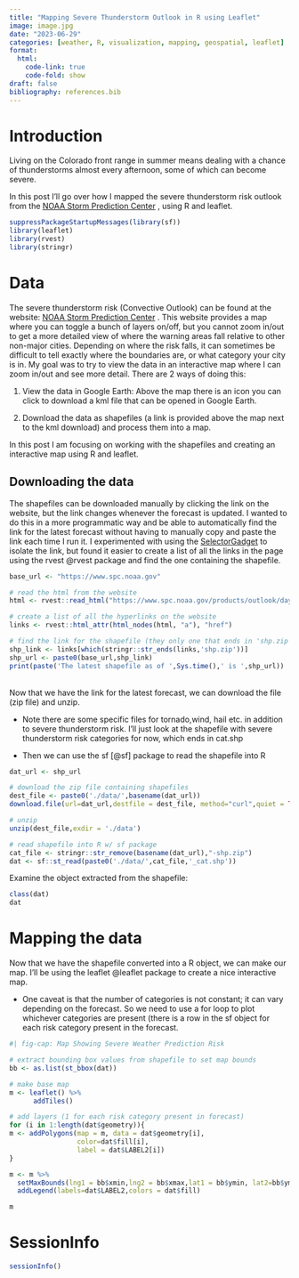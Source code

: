 ```yaml
---
title: "Mapping Severe Thunderstorm Outlook in R using Leaflet"
image: image.jpg
date: "2023-06-29"
categories: [weather, R, visualization, mapping, geospatial, leaflet]
format: 
  html:
    code-link: true
    code-fold: show
draft: false
bibliography: references.bib
---
```


# Introduction

Living on the Colorado front range in summer means dealing with a chance of thunderstorms almost every afternoon, some of which can become severe.

In this post I'll go over how I mapped the severe thunderstorm risk outlook from the [NOAA Storm Prediction Center](https://www.spc.noaa.gov/products/outlook/day1otlk.html) , using R and leaflet.

```r

suppressPackageStartupMessages(library(sf))
library(leaflet)
library(rvest)
library(stringr)

```

# Data

The severe thunderstorm risk (Convective Outlook) can be found at the website: [NOAA Storm Prediction Center](https://www.spc.noaa.gov/products/outlook/day1otlk.html) . This website provides a map where you can toggle a bunch of layers on/off, but you cannot zoom in/out to get a more detailed view of where the warning areas fall relative to other non-major cities. Depending on where the risk falls, it can sometimes be difficult to tell exactly where the boundaries are, or what category your city is in. My goal was to try to view the data in an interactive map where I can zoom in/out and see more detail. There are 2 ways of doing this:

1.  View the data in Google Earth: Above the map there is an icon you can click to download a kml file that can be opened in Google Earth.

2.  Download the data as shapefiles (a link is provided above the map next to the kml download) and process them into a map.

In this post I am focusing on working with the shapefiles and creating an interactive map using R and leaflet.

## Downloading the data

The shapefiles can be downloaded manually by clicking the link on the website, but the link changes whenever the forecast is updated. I wanted to do this in a more programmatic way and be able to automatically find the link for the latest forecast without having to manually copy and paste the link each time I run it. I experimented with using the [SelectorGadget](https://rvest.tidyverse.org/articles/selectorgadget.html) to isolate the link, but found it easier to create a list of all the links in the page using the rvest @rvest package and find the one containing the shapefile.

```r

base_url <- "https://www.spc.noaa.gov"

# read the html from the website
html <- rvest::read_html("https://www.spc.noaa.gov/products/outlook/day1otlk.html")

# create a list of all the hyperlinks on the website
links <- rvest::html_attr(html_nodes(html, "a"), "href")

# find the link for the shapefile (they only one that ends in 'shp.zip') 
shp_link <- links[which(stringr::str_ends(links,'shp.zip'))]
shp_url <- paste0(base_url,shp_link)
print(paste('The latest shapefile as of ',Sys.time(),' is ',shp_url))
```

\
Now that we have the link for the latest forecast, we can download the file (zip file) and unzip.

-   Note there are some specific files for tornado,wind, hail etc. in addition to severe thunderstorm risk. I'll just look at the shapefile with severe thunderstorm risk categories for now, which ends in cat.shp

-   Then we can use the sf [@sf] package to read the shapefile into R

```r

dat_url <- shp_url

# download the zip file containing shapefiles
dest_file <- paste0('./data/',basename(dat_url))
download.file(url=dat_url,destfile = dest_file, method="curl",quiet = TRUE)

# unzip
unzip(dest_file,exdir = './data')

# read shapefile into R w/ sf package
cat_file <- stringr::str_remove(basename(dat_url),"-shp.zip")
dat <- sf::st_read(paste0('./data/',cat_file,'_cat.shp'))

```

Examine the object extracted from the shapefile:

```r
class(dat)
dat
```

# Mapping the data

Now that we have the shapefile converted into a R object, we can make our map. I'll be using the leaflet @leaflet package to create a nice interactive map.

-   One caveat is that the number of categories is not constant; it can vary depending on the forecast. So we need to use a for loop to plot whichever categories are present (there is a row in the sf object for each risk category present in the forecast.

```r

#| fig-cap: Map Showing Severe Weather Prediction Risk

# extract bounding box values from shapefile to set map bounds
bb <- as.list(st_bbox(dat))

# make base map
m <- leaflet() %>% 
      addTiles()

# add layers (1 for each risk category present in forecast)
for (i in 1:length(dat$geometry)){
m <- addPolygons(map = m, data = dat$geometry[i],
                 color=dat$fill[i],
                 label = dat$LABEL2[i])  
}

m <- m %>% 
  setMaxBounds(lng1 = bb$xmin,lng2 = bb$xmax,lat1 = bb$ymin, lat2=bb$ymax) %>% 
  addLegend(labels=dat$LABEL2,colors = dat$fill)

m
```

# SessionInfo

```r
sessionInfo()
```
